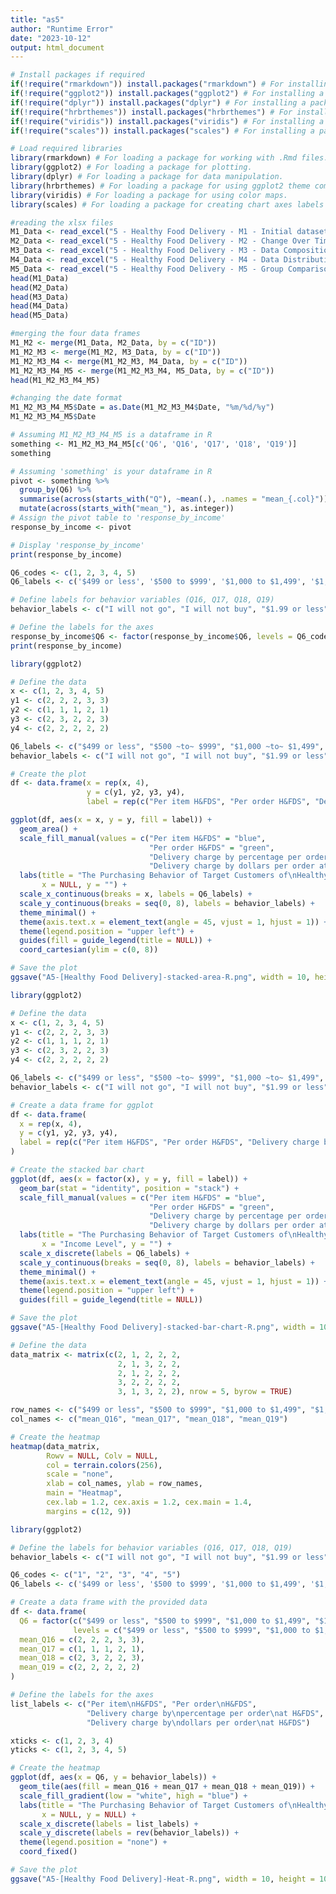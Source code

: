 ```yaml
---
title: "as5"
author: "Runtime Error"
date: "2023-10-12"
output: html_document
---
```


```r
# Install packages if required
if(!require("rmarkdown")) install.packages("rmarkdown") # For installing a package for working with .Rmd files.
if(!require("ggplot2")) install.packages("ggplot2") # For installing a package for plotting.
if(!require("dplyr")) install.packages("dplyr") # For installing a package for data manipulation.
if(!require("hrbrthemes")) install.packages("hrbrthemes") # For installing a package for using ggplot2 theme components.
if(!require("viridis")) install.packages("viridis") # For installing a package for using color maps.
if(!require("scales")) install.packages("scales") # For installing a package for creating chart axes labels and legends.
```
```r
# Load required libraries
library(rmarkdown) # For loading a package for working with .Rmd files.
library(ggplot2) # For loading a package for plotting.
library(dplyr) # For loading a package for data manipulation.
library(hrbrthemes) # For loading a package for using ggplot2 theme components.
library(viridis) # For loading a package for using color maps.
library(scales) # For loading a package for creating chart axes labels and legends.
```
```r
#reading the xlsx files
M1_Data <- read_excel("5 - Healthy Food Delivery - M1 - Initial dataset.xlsx")  
M2_Data <- read_excel("5 - Healthy Food Delivery - M2 - Change Over Time.xlsx")
M3_Data <- read_excel("5 - Healthy Food Delivery - M3 - Data Composition.xlsx")  
M4_Data <- read_excel("5 - Healthy Food Delivery - M4 - Data Distributions.xlsx")
M5_Data <- read_excel("5 - Healthy Food Delivery - M5 - Group Comparisons.xlsx")
head(M1_Data) 
head(M2_Data) 
head(M3_Data) 
head(M4_Data) 
head(M5_Data) 
```
```r
#merging the four data frames
M1_M2 <- merge(M1_Data, M2_Data, by = c("ID")) 
M1_M2_M3 <- merge(M1_M2, M3_Data, by = c("ID")) 
M1_M2_M3_M4 <- merge(M1_M2_M3, M4_Data, by = c("ID")) 
M1_M2_M3_M4_M5 <- merge(M1_M2_M3_M4, M5_Data, by = c("ID")) 
head(M1_M2_M3_M4_M5) 
```
```r
#changing the date format
M1_M2_M3_M4_M5$Date = as.Date(M1_M2_M3_M4$Date, "%m/%d/%y") 
M1_M2_M3_M4_M5$Date
```
```r
# Assuming M1_M2_M3_M4_M5 is a dataframe in R
something <- M1_M2_M3_M4_M5[c('Q6', 'Q16', 'Q17', 'Q18', 'Q19')]
something
```
```r
# Assuming 'something' is your dataframe in R
pivot <- something %>%
  group_by(Q6) %>%
  summarise(across(starts_with("Q"), ~mean(.), .names = "mean_{.col}")) %>%
  mutate(across(starts_with("mean_"), as.integer))
# Assign the pivot table to 'response_by_income'
response_by_income <- pivot

# Display 'response_by_income'
print(response_by_income)
```

```r
Q6_codes <- c(1, 2, 3, 4, 5)
Q6_labels <- c('$499 or less', '$500 to $999', '$1,000 to $1,499', '$1,500 to $1,999', '$2,000 or more')

```

```r
# Define labels for behavior variables (Q16, Q17, Q18, Q19)
behavior_labels <- c("I will not go", "I will not buy", "$1.99 or less", "$2 to $3.99", "$4 to $5.99", "$6 to $7.99", "$8 to $9.99", "$10 to $11.99", "$12 or more")
```


```r
# Define the labels for the axes
response_by_income$Q6 <- factor(response_by_income$Q6, levels = Q6_codes, labels = Q6_labels)
print(response_by_income)
```



```r
library(ggplot2)

# Define the data
x <- c(1, 2, 3, 4, 5)
y1 <- c(2, 2, 2, 3, 3)
y2 <- c(1, 1, 1, 2, 1)
y3 <- c(2, 3, 2, 2, 3)
y4 <- c(2, 2, 2, 2, 2)

Q6_labels <- c("$499 or less", "$500 ~to~ $999", "$1,000 ~to~ $1,499", "$1,500 ~to~ $1,999", "$2,000 or more")
behavior_labels <- c("I will not go", "I will not buy", "$1.99 or less", "$2 ~to~ $3.99", "$4 ~to~ $5.99", "$6 ~to~ $7.99", "$8 ~to~ $9.99", "$10 ~to~ $11.99", "$12 or more")

# Create the plot
df <- data.frame(x = rep(x, 4),
                 y = c(y1, y2, y3, y4),
                 label = rep(c("Per item H&FDS", "Per order H&FDS", "Delivery charge by percentage per order at H&FDS", "Delivery charge by dollars per order at H&FDS"), each = 5))

ggplot(df, aes(x = x, y = y, fill = label)) +
  geom_area() +
  scale_fill_manual(values = c("Per item H&FDS" = "blue", 
                               "Per order H&FDS" = "green", 
                               "Delivery charge by percentage per order at H&FDS" = "red",
                               "Delivery charge by dollars per order at H&FDS" = "purple")) +
  labs(title = "The Purchasing Behavior of Target Customers of\nHealthy Food Delivery Services(HFDS) by their Income Level",
       x = NULL, y = "") +
  scale_x_continuous(breaks = x, labels = Q6_labels) +
  scale_y_continuous(breaks = seq(0, 8), labels = behavior_labels) +
  theme_minimal() +
  theme(axis.text.x = element_text(angle = 45, vjust = 1, hjust = 1)) +
  theme(legend.position = "upper left") +
  guides(fill = guide_legend(title = NULL)) +
  coord_cartesian(ylim = c(0, 8))

# Save the plot
ggsave("A5-[Healthy Food Delivery]-stacked-area-R.png", width = 10, height = 5)

```
```r
library(ggplot2)

# Define the data
x <- c(1, 2, 3, 4, 5)
y1 <- c(2, 2, 2, 3, 3)
y2 <- c(1, 1, 1, 2, 1)
y3 <- c(2, 3, 2, 2, 3)
y4 <- c(2, 2, 2, 2, 2)

Q6_labels <- c("$499 or less", "$500 ~to~ $999", "$1,000 ~to~ $1,499", "$1,500 ~to~ $1,999", "$2,000 or more")
behavior_labels <- c("I will not go", "I will not buy", "$1.99 or less", "$2 ~to~ $3.99", "$4 ~to~ $5.99", "$6 ~to~ $7.99", "$8 ~to~ $9.99", "$10 ~to~ $11.99", "$12 or more")

# Create a data frame for ggplot
df <- data.frame(
  x = rep(x, 4),
  y = c(y1, y2, y3, y4),
  label = rep(c("Per item H&FDS", "Per order H&FDS", "Delivery charge by percentage per order at H&FDS", "Delivery charge by dollars per order at H&FDS"), each = 5)
)

# Create the stacked bar chart
ggplot(df, aes(x = factor(x), y = y, fill = label)) +
  geom_bar(stat = "identity", position = "stack") +
  scale_fill_manual(values = c("Per item H&FDS" = "blue", 
                               "Per order H&FDS" = "green", 
                               "Delivery charge by percentage per order at H&FDS" = "red",
                               "Delivery charge by dollars per order at H&FDS" = "purple")) +
  labs(title = "The Purchasing Behavior of Target Customers of\nHealthy Food Delivery Services(HFDS) by their Income Level",
       x = "Income Level", y = "") +
  scale_x_discrete(labels = Q6_labels) +
  scale_y_continuous(breaks = seq(0, 8), labels = behavior_labels) +
  theme_minimal() +
  theme(axis.text.x = element_text(angle = 45, vjust = 1, hjust = 1)) +
  theme(legend.position = "upper left") +
  guides(fill = guide_legend(title = NULL))

# Save the plot
ggsave("A5-[Healthy Food Delivery]-stacked-bar-chart-R.png", width = 10, height = 5)

```
```r
# Define the data
data_matrix <- matrix(c(2, 1, 2, 2, 2,
                        2, 1, 3, 2, 2,
                        2, 1, 2, 2, 2,
                        3, 2, 2, 2, 2,
                        3, 1, 3, 2, 2), nrow = 5, byrow = TRUE)

row_names <- c("$499 or less", "$500 to $999", "$1,000 to $1,499", "$1,500 to $1,999", "$2,000 or more")
col_names <- c("mean_Q16", "mean_Q17", "mean_Q18", "mean_Q19")

# Create the heatmap
heatmap(data_matrix, 
        Rowv = NULL, Colv = NULL, 
        col = terrain.colors(256), 
        scale = "none", 
        xlab = col_names, ylab = row_names, 
        main = "Heatmap", 
        cex.lab = 1.2, cex.axis = 1.2, cex.main = 1.4, 
        margins = c(12, 9))

```
```r
library(ggplot2)

# Define the labels for behavior variables (Q16, Q17, Q18, Q19)
behavior_labels <- c("I will not go", "I will not buy", "$1.99 or less", "$2 to $3.99", "$4 to $5.99", "$6 to $7.99", "$8 to $9.99", "$10 to $11.99", "$12 or more")

Q6_codes <- c("1", "2", "3", "4", "5")
Q6_labels <- c('$499 or less', '$500 to $999', '$1,000 to $1,499', '$1,500 to $1,999', '$2,000 or more')

# Create a data frame with the provided data
df <- data.frame(
  Q6 = factor(c("$499 or less", "$500 to $999", "$1,000 to $1,499", "$1,500 to $1,999", "$2,000 or more"), 
              levels = c("$499 or less", "$500 to $999", "$1,000 to $1,499", "$1,500 to $1,999", "$2,000 or more")),
  mean_Q16 = c(2, 2, 2, 3, 3),
  mean_Q17 = c(1, 1, 1, 2, 1),
  mean_Q18 = c(2, 3, 2, 2, 3),
  mean_Q19 = c(2, 2, 2, 2, 2)
)

# Define the labels for the axes
list_labels <- c("Per item\nH&FDS", "Per order\nH&FDS", 
                 "Delivery charge by\npercentage per order\nat H&FDS", 
                 "Delivery charge by\ndollars per order\nat H&FDS")

xticks <- c(1, 2, 3, 4)
yticks <- c(1, 2, 3, 4, 5)

# Create the heatmap
ggplot(df, aes(x = Q6, y = behavior_labels)) +
  geom_tile(aes(fill = mean_Q16 + mean_Q17 + mean_Q18 + mean_Q19)) +
  scale_fill_gradient(low = "white", high = "blue") +
  labs(title = "The Purchasing Behavior of Target Customers of\nHealthy Food Delivery Services(HFDS) by their Income Level",
       x = NULL, y = NULL) +
  scale_x_discrete(labels = list_labels) +
  scale_y_discrete(labels = rev(behavior_labels)) +
  theme(legend.position = "none") +
  coord_fixed()

# Save the plot
ggsave("A5-[Healthy Food Delivery]-Heat-R.png", width = 10, height = 10)

```


